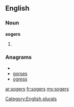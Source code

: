 ==English==

===Noun===
'''sogers'''

# {{plural of|[[soger]]}}

===Anagrams===
* {{alphagram|egorss}}
* [[gorses#English|gorses]]
* [[ogress#English|ogress]]

[[Category:English plurals]]

[[ar:sogers]]
[[fr:sogers]]
[[my:sogers]]
